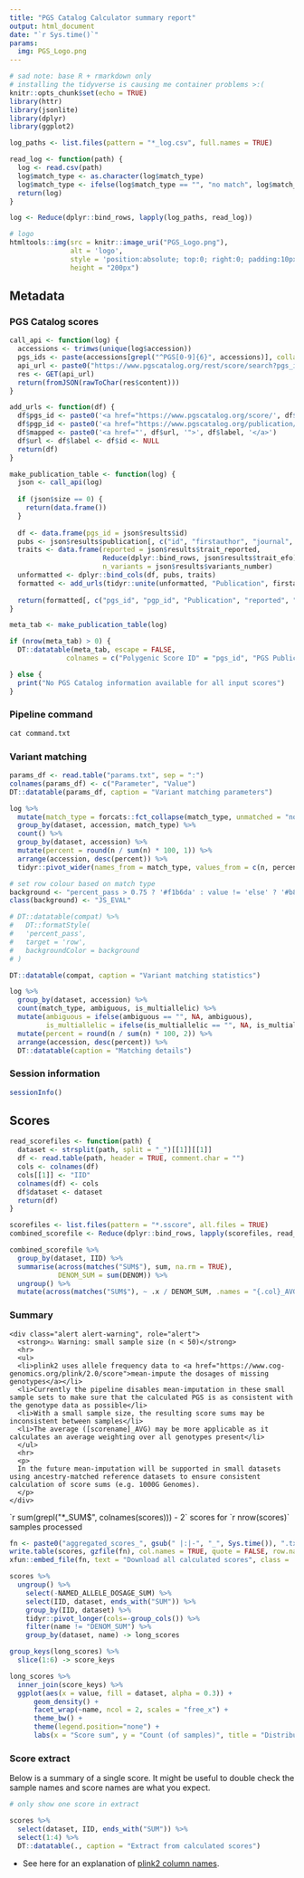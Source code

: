 ```yaml
---
title: "PGS Catalog Calculator summary report"
output: html_document
date: "`r Sys.time()`"
params:
  img: PGS_Logo.png
---
```


```r
# sad note: base R + rmarkdown only
# installing the tidyverse is causing me container problems >:(
knitr::opts_chunk$set(echo = TRUE)
library(httr)
library(jsonlite)
library(dplyr)
library(ggplot2)

log_paths <- list.files(pattern = "*_log.csv", full.names = TRUE)

read_log <- function(path) {
  log <- read.csv(path)
  log$match_type <- as.character(log$match_type)
  log$match_type <- ifelse(log$match_type == "", "no match", log$match_type)
  return(log)
}

log <- Reduce(dplyr::bind_rows, lapply(log_paths, read_log))
```

```r
# logo
htmltools::img(src = knitr::image_uri("PGS_Logo.png"),
               alt = 'logo', 
               style = 'position:absolute; top:0; right:0; padding:10px;',
               height = "200px")
```

## Metadata {.tabset}

### PGS Catalog scores

```r
call_api <- function(log) {
  accessions <- trimws(unique(log$accession))
  pgs_ids <- paste(accessions[grepl("^PGS[0-9]{6}", accessions)], collapse = ",")
  api_url <- paste0("https://www.pgscatalog.org/rest/score/search?pgs_ids=", pgs_ids)
  res <- GET(api_url)
  return(fromJSON(rawToChar(res$content)))
}

add_urls <- function(df) {
  df$pgs_id <- paste0('<a href="https://www.pgscatalog.org/score/', df$pgs_id, '">', df$pgs_id, '</a>')
  df$pgp_id <- paste0('<a href="https://www.pgscatalog.org/publication/', df$id, '">', df$id, '</a>')
  df$mapped <- paste0('<a href="', df$url, '">', df$label, '</a>')
  df$url <- df$label <- df$id <- NULL
  return(df)
}

make_publication_table <- function(log) {
  json <- call_api(log)
  
  if (json$size == 0) {
    return(data.frame())
  }
  
  df <- data.frame(pgs_id = json$results$id)
  pubs <- json$results$publication[, c("id", "firstauthor", "journal", "date_publication")]
  traits <- data.frame(reported = json$results$trait_reported,
                       Reduce(dplyr::bind_rows, json$results$trait_efo)[, c("label", "url")],
                       n_variants = json$results$variants_number)
  unformatted <- dplyr::bind_cols(df, pubs, traits)
  formatted <- add_urls(tidyr::unite(unformatted, "Publication", firstauthor:date_publication, sep = " "))
  
  return(formatted[, c("pgs_id", "pgp_id", "Publication", "reported", "mapped", "n_variants")])
}

meta_tab <- make_publication_table(log)

if (nrow(meta_tab) > 0) {
  DT::datatable(meta_tab, escape = FALSE,
              colnames = c("Polygenic Score ID" = "pgs_id", "PGS Publication ID"= "pgp_id", "Reported Trait" = "reported", "Mapped Trait(s)" = "mapped", "Number of Variants" = "n_variants"))

} else {
  print("No PGS Catalog information available for all input scores")
}
```

### Pipeline command 

```r
cat command.txt
```

### Variant matching

```r
params_df <- read.table("params.txt", sep = ":")
colnames(params_df) <- c("Parameter", "Value")
DT::datatable(params_df, caption = "Variant matching parameters")
```

```r
log %>%
  mutate(match_type = forcats::fct_collapse(match_type, unmatched = "no match", other_level = "matched")) %>%
  group_by(dataset, accession, match_type) %>%
  count() %>%
  group_by(dataset, accession) %>%
  mutate(percent = round(n / sum(n) * 100, 1)) %>%
  arrange(accession, desc(percent)) %>%
  tidyr::pivot_wider(names_from = match_type, values_from = c(n, percent)) -> compat

# set row colour based on match type
background <- "percent_pass > 0.75 ? '#f1b6da' : value != 'else' ? '#b8e186' : ''"  
class(background) <- "JS_EVAL"

# DT::datatable(compat) %>%
#   DT::formatStyle(
#   'percent_pass',
#   target = 'row',
#   backgroundColor = background
# )

DT::datatable(compat, caption = "Variant matching statistics")

log %>%
  group_by(dataset, accession) %>%
  count(match_type, ambiguous, is_multiallelic) %>%
  mutate(ambiguous = ifelse(ambiguous == "", NA, ambiguous),
         is_multiallelic = ifelse(is_multiallelic == "", NA, is_multiallelic)) %>%
  mutate(percent = round(n / sum(n) * 100, 2)) %>%
  arrange(accession, desc(percent)) %>%
  DT::datatable(caption = "Matching details")
```


### Session information

```r
sessionInfo()
```

## Scores {.tabset}

```r
read_scorefiles <- function(path) {
  dataset <- strsplit(path, split = "_")[[1]][[1]]
  df <- read.table(path, header = TRUE, comment.char = "")
  cols <- colnames(df) 
  cols[[1]] <- "IID"
  colnames(df) <- cols
  df$dataset <- dataset
  return(df)
}

scorefiles <- list.files(pattern = "*.sscore", all.files = TRUE)
combined_scorefile <- Reduce(dplyr::bind_rows, lapply(scorefiles, read_scorefiles))

combined_scorefile %>%
  group_by(dataset, IID) %>%
  summarise(across(matches("SUM$"), sum, na.rm = TRUE),
            DENOM_SUM = sum(DENOM)) %>%
  ungroup() %>%
  mutate(across(matches("SUM$"), ~ .x / DENOM_SUM, .names = "{.col}_AVG")) -> scores
```

### Summary

```asis
<div class="alert alert-warning", role="alert">
  <strong>⚠️ Warning: small sample size (n < 50)</strong> 
  <hr>
  <ul>
  <li>plink2 uses allele frequency data to <a href="https://www.cog-genomics.org/plink/2.0/score">mean-impute the dosages of missing genotypes</a></li>
  <li>Currently the pipeline disables mean-imputation in these small sample sets to make sure that the calculated PGS is as consistent with the genotype data as possible</li>
  <li>With a small sample size, the resulting score sums may be inconsistent between samples</li>
  <li>The average ([scorename]_AVG) may be more applicable as it calculates an average weighting over all genotypes present</li>
  </ul> 
  <hr>
  <p>
  In the future mean-imputation will be supported in small datasets using ancestry-matched reference datasets to ensure consistent calculation of score sums (e.g. 1000G Genomes).
  </p>
</div>
```

<div class="alert alert-success", role="alert">
<p>`r sum(grepl("*_SUM$", colnames(scores))) - 2` scores for `r nrow(scores)` samples processed</p>
</div>

```r
fn <- paste0("aggregated_scores_", gsub(" |:|-", "_", Sys.time()), ".txt.gz")
write.table(scores, gzfile(fn), col.names = TRUE, quote = FALSE, row.names = FALSE)
xfun::embed_file(fn, text = "Download all calculated scores", class = 'btn btn-primary btn-lg')
```

```r
scores %>%
  ungroup() %>%
    select(-NAMED_ALLELE_DOSAGE_SUM) %>%
    select(IID, dataset, ends_with("SUM")) %>%
    group_by(IID, dataset) %>%
    tidyr::pivot_longer(cols=-group_cols()) %>%
    filter(name != "DENOM_SUM") %>%
    group_by(dataset, name) -> long_scores

group_keys(long_scores) %>%
  slice(1:6) -> score_keys

long_scores %>%
  inner_join(score_keys) %>%
  ggplot(aes(x = value, fill = dataset, alpha = 0.3)) +
      geom_density() +
      facet_wrap(~name, ncol = 2, scales = "free_x") +
      theme_bw() +
      theme(legend.position="none") +
      labs(x = "Score sum", y = "Count (of samples)", title = "Distribution of scores")
```



### Score extract

Below is a summary of a single score. It might be useful to double check the sample names and score names are what you expect.

```r
# only show one score in extract

scores %>%
  select(dataset, IID, ends_with("SUM")) %>%
  select(1:4) %>%
  DT::datatable(., caption = "Extract from calculated scores")
```

* See here for an explanation of [plink2 column names](https://www.cog-genomics.org/plink/2.0/formats#sscore).

